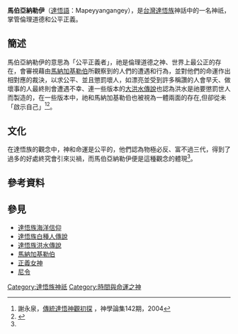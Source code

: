 '''馬伯亞納勒伊'''（[[達悟語|達悟語]]：Mapeyyangangey），是[[台灣|台灣]][[達悟族|達悟族]]神話中的一名神祇，掌管倫理道德和公平正義。
==簡述==
馬伯亞納勒伊的意思為「公平正義者」，祂是倫理道德之神、世界上最公正的存在，會審視藉由[[馬納加基勒伯|馬納加基勒伯]]所觀察到的人們的遭遇和行為，並對他們的命運作出相對應的裁決，以求公平、並且懲罰壞人，如漂亮並受到許多稱讚的人會早夭、做壞事的人最終則會遭遇不幸、連一些版本的[[達悟族洪水傳說|大洪水傳說]]也認為洪水是祂要懲罰世人而製造的，在一些版本中，祂和馬納加基勒伯也被視為一體兩面的存在,但卻從未「啟示自己」<ref name="神觀初探">謝永泉，[http://archive.hsscol.org.hk/Archive/periodical/ct/CT142B.pdf 傳統達悟神觀初探] {{Wayback|url=http://archive.hsscol.org.hk/Archive/periodical/ct/CT142B.pdf |date=20210603074102 }}，神學論集142期，2004</ref><ref name="達悟族神話與傳說">{{cite web|author=[[達西烏拉彎·畢馬|達西烏拉彎·畢馬]]|title=《達悟族神話與傳說》|url=https://www.books.com.tw/products/0010232852|publisher=晨星|isbn=9574554791|accessdate=2003-09-01|archive-date=2019-08-06|archive-url=https://web.archive.org/web/20190806061159/https://www.books.com.tw/products/0010232852|dead-url=no}}</ref>。

== 文化 ==
在達悟族的觀念中，神和命運是公平的，他們認為物極必反、富不過三代，得到了過多的好處終究會引來災禍，而馬伯亞納勒伊便是這種觀念的體現<ref name="神觀初探"/>。

== 參考資料 ==
{{reflist}}

== 參見 ==
{{div col|2}}
*[[達悟族海洋信仰|達悟族海洋信仰]]
*[[達悟族白種人傳說|達悟族白種人傳說]]
*[[達悟族洪水傳說|達悟族洪水傳說]]
*[[馬納加基勒伯|馬納加基勒伯]]
*[[正義女神|正義女神]]
*[[尼令|尼令]]
{{div col end}}

{{Myth-stub}}
{{達悟族神話}}
[[Category:達悟族神祇|Category:達悟族神祇]]
[[Category:時間與命運之神|Category:時間與命運之神]]